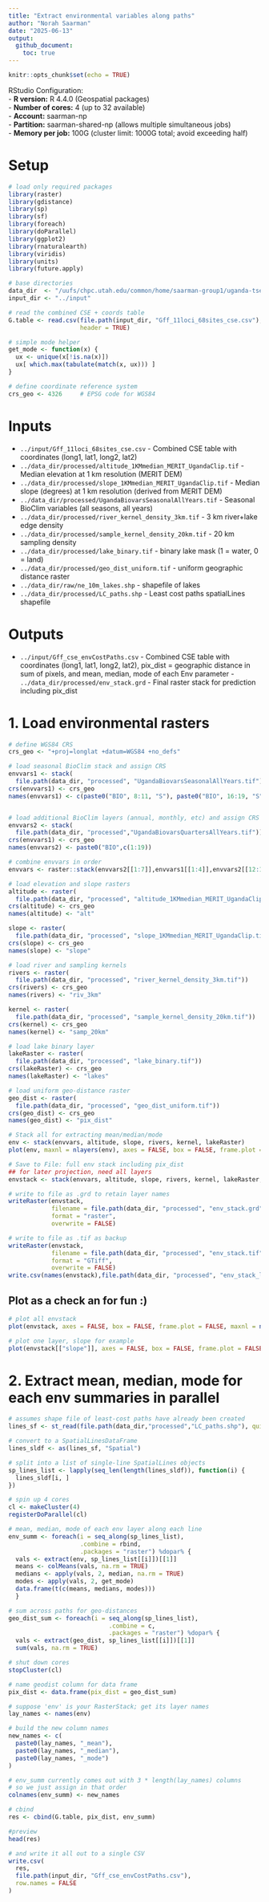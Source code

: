 ```yaml
---
title: "Extract environmental variables along paths"
author: "Norah Saarman"
date: "2025-06-13"
output:
  github_document:
    toc: true
---
```


```r
knitr::opts_chunk$set(echo = TRUE)
```
RStudio Configuration:  
- **R version:** R 4.4.0 (Geospatial packages)  
- **Number of cores:** 4 (up to 32 available)   
- **Account:** saarman-np  
- **Partition:** saarman-shared-np (allows multiple simultaneous jobs)  
- **Memory per job:** 100G (cluster limit: 1000G total; avoid exceeding half)    

# Setup
```r
# load only required packages
library(raster)
library(gdistance)
library(sp)
library(sf)
library(foreach)
library(doParallel)
library(ggplot2)
library(rnaturalearth)
library(viridis)
library(units)
library(future.apply)

# base directories
data_dir  <- "/uufs/chpc.utah.edu/common/home/saarman-group1/uganda-tsetse-LG/data"
input_dir <- "../input"

# read the combined CSE + coords table
G.table <- read.csv(file.path(input_dir, "Gff_11loci_68sites_cse.csv"),
                    header = TRUE)

# simple mode helper
get_mode <- function(x) {
  ux <- unique(x[!is.na(x)])
  ux[ which.max(tabulate(match(x, ux))) ]
}

# define coordinate reference system
crs_geo <- 4326     # EPSG code for WGS84
```

# Inputs
  - `../input/Gff_11loci_68sites_cse.csv` - Combined CSE table with coordinates (long1, lat1, long2, lat2) 
  - `../data_dir/processed/altitude_1KMmedian_MERIT_UgandaClip.tif` - Median elevation at 1 km resolution (MERIT DEM)  
  - `../data_dir/processed/slope_1KMmedian_MERIT_UgandaClip.tif` - Median slope (degrees) at 1 km resolution (derived from MERIT DEM)  
  - `../data_dir/processed/UgandaBiovarsSeasonalAllYears.tif` - Seasonal BioClim variables (all seasons, all years)    
  - `../data_dir/processed/river_kernel_density_3km.tif` - 3 km river+lake edge density 
  - `../data_dir/processed/sample_kernel_density_20km.tif` - 20 km sampling density
  - `../data_dir/processed/lake_binary.tif` - binary lake mask (1 = water, 0 = land)  
  - `../data_dir/processed/geo_dist_uniform.tif` - uniform geographic distance raster   
  - `../data_dir/raw/ne_10m_lakes.shp` - shapefile of lakes  
  - `../data_dir/processed/LC_paths.shp` - Least cost paths spatialLines shapefile  
  
# Outputs  
  - `../input/Gff_cse_envCostPaths.csv`  - Combined CSE table with coordinates (long1, lat1, long2, lat2), pix_dist = geographic distance in sum of pixels, and mean, median, mode of each Env parameter   - `../data_dir/processed/env_stack.grd` - Final raster stack for prediction including pix_dist
  
# 1. Load environmental rasters  
```r
# define WGS84 CRS
crs_geo <- "+proj=longlat +datum=WGS84 +no_defs"

# load seasonal BioClim stack and assign CRS
envvars1 <- stack(
  file.path(data_dir, "processed", "UgandaBiovarsSeasonalAllYears.tif"))
crs(envvars1) <- crs_geo
names(envvars1) <- c(paste0("BIO", 8:11, "S"), paste0("BIO", 16:19, "S"))


# load additional BioClim layers (annual, monthly, etc) and assign CRS
envvars2 <- stack(
  file.path(data_dir, "processed","UgandaBiovarsQuartersAllYears.tif"))
crs(envvars1) <- crs_geo
names(envvars2) <- paste0("BIO",c(1:19))

# combine envvars in order
envvars <- raster::stack(envvars2[[1:7]],envvars1[[1:4]],envvars2[[12:15]],envvars1[[5:8]])

# load elevation and slope rasters
altitude <- raster(
  file.path(data_dir, "processed", "altitude_1KMmedian_MERIT_UgandaClip.tif"))
crs(altitude) <- crs_geo
names(altitude) <- "alt"

slope <- raster(
  file.path(data_dir, "processed", "slope_1KMmedian_MERIT_UgandaClip.tif"))
crs(slope) <- crs_geo
names(slope) <- "slope"

# load river and sampling kernels
rivers <- raster(
  file.path(data_dir, "processed", "river_kernel_density_3km.tif"))
crs(rivers) <- crs_geo
names(rivers) <- "riv_3km" 

kernel <- raster(
  file.path(data_dir, "processed", "sample_kernel_density_20km.tif"))
crs(kernel) <- crs_geo
names(kernel) <- "samp_20km" 

# load lake binary layer
lakeRaster <- raster(
  file.path(data_dir, "processed", "lake_binary.tif"))
crs(lakeRaster) <- crs_geo
names(lakeRaster) <- "lakes"

# load uniform geo‐distance raster
geo_dist <- raster(
  file.path(data_dir, "processed", "geo_dist_uniform.tif"))
crs(geo_dist) <- crs_geo
names(geo_dist) <- "pix_dist"

# Stack all for extracting mean/median/mode
env <- stack(envvars, altitude, slope, rivers, kernel, lakeRaster)
plot(env, maxnl = nlayers(env), axes = FALSE, box = FALSE, frame.plot = FALSE)

# Save to File: full env stack including pix_dist
## for later projection, need all layers
envstack <- stack(envvars, altitude, slope, rivers, kernel, lakeRaster, geo_dist)

# write to file as .grd to retain layer names
writeRaster(envstack,
            filename = file.path(data_dir, "processed", "env_stack.grd"),
            format = "raster",
            overwrite = FALSE)

# write to file as .tif as backup
writeRaster(envstack,
            filename = file.path(data_dir, "processed", "env_stack.tif"),
            format = "GTiff",
            overwrite = FALSE)
write.csv(names(envstack),file.path(data_dir, "processed", "env_stack_layers.csv"))
```
## Plot as a check an for fun :) 
```r
# plot all envstack
plot(envstack, axes = FALSE, box = FALSE, frame.plot = FALSE, maxnl = nlayers(envstack))

# plot one layer, slope for example
plot(envstack[["slope"]], axes = FALSE, box = FALSE, frame.plot = FALSE)
```

# 2. Extract mean, median, mode for each env summaries in parallel
```r
# assumes shape file of least-cost paths have already been created
lines_sf <- st_read(file.path(data_dir,"processed","LC_paths.shp"), quiet=TRUE)

# convert to a SpatialLinesDataFrame
lines_sldf <- as(lines_sf, "Spatial")

# split into a list of single‐line SpatialLines objects
sp_lines_list <- lapply(seq_len(length(lines_sldf)), function(i) {
  lines_sldf[i, ]
})

# spin up 4 cores
cl <- makeCluster(4)
registerDoParallel(cl)

# mean, median, mode of each env layer along each line
env_summ <- foreach(i = seq_along(sp_lines_list),
                    .combine = rbind,
                    .packages = "raster") %dopar% {
  vals <- extract(env, sp_lines_list[[i]])[[1]]
  means <- colMeans(vals, na.rm = TRUE)
  medians <- apply(vals, 2, median, na.rm = TRUE)
  modes <- apply(vals, 2, get_mode)
  data.frame(t(c(means, medians, modes)))
  }

# sum across paths for geo-distances
geo_dist_sum <- foreach(i = seq_along(sp_lines_list),
                            .combine = c,
                            .packages = "raster") %dopar% {
  vals <- extract(geo_dist, sp_lines_list[[i]])[[1]]
  sum(vals, na.rm = TRUE)

# shut down cores
stopCluster(cl)

# name geodist column for data frame
pix_dist <- data.frame(pix_dist = geo_dist_sum)

# suppose 'env' is your RasterStack; get its layer names
lay_names <- names(env)

# build the new column names
new_names <- c(
  paste0(lay_names, "_mean"),
  paste0(lay_names, "_median"),
  paste0(lay_names, "_mode")
)

# env_summ currently comes out with 3 * length(lay_names) columns
# so we just assign in that order
colnames(env_summ) <- new_names

# cbind
res <- cbind(G.table, pix_dist, env_summ)

#preview
head(res)

# and write it all out to a single CSV
write.csv(
  res,
  file.path(input_dir, "Gff_cse_envCostPaths.csv"),
  row.names = FALSE
)
```
